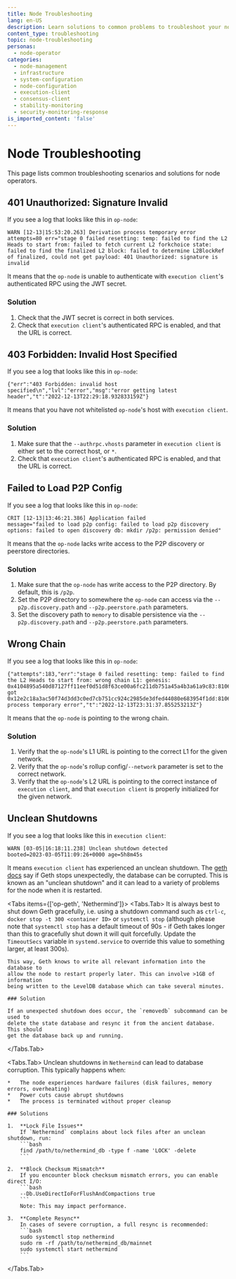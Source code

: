 ```yaml
---
title: Node Troubleshooting
lang: en-US
description: Learn solutions to common problems to troubleshoot your node.
content_type: troubleshooting
topic: node-troubleshooting
personas:
  - node-operator
categories:
  - node-management
  - infrastructure
  - system-configuration
  - node-configuration
  - execution-client
  - consensus-client
  - stability-monitoring
  - security-monitoring-response
is_imported_content: 'false'
---
```



# Node Troubleshooting

This page lists common troubleshooting scenarios and solutions for node operators.

## 401 Unauthorized: Signature Invalid

If you see a log that looks like this in `op-node`:

```
WARN [12-13|15:53:20.263] Derivation process temporary error       attempts=80 err="stage 0 failed resetting: temp: failed to find the L2 Heads to start from: failed to fetch current L2 forkchoice state: failed to find the finalized L2 block: failed to determine L2BlockRef of finalized, could not get payload: 401 Unauthorized: signature is invalid
```

It means that the `op-node` is unable to authenticate with `execution client`'s authenticated RPC using the JWT secret.

### Solution

1.  Check that the JWT secret is correct in both services.
2.  Check that `execution client`'s authenticated RPC is enabled, and that the URL is correct.

## 403 Forbidden: Invalid Host Specified

If you see a log that looks like this in `op-node`:

```
{"err":"403 Forbidden: invalid host specified\n","lvl":"error","msg":"error getting latest header","t":"2022-12-13T22:29:18.932833159Z"}
```

It means that you have not whitelisted `op-node`'s host with `execution client`.

### Solution

1.  Make sure that the `--authrpc.vhosts` parameter in `execution client` is either set to the correct host, or `*`.
2.  Check that `execution client`'s authenticated RPC is enabled, and that the URL is correct.

## Failed to Load P2P Config

If you see a log that looks like this in `op-node`:

```
CRIT [12-13|13:46:21.386] Application failed                       message="failed to load p2p config: failed to load p2p discovery options: failed to open discovery db: mkdir /p2p: permission denied"
```

It means that the `op-node` lacks write access to the P2P discovery or peerstore directories.

### Solution

1.  Make sure that the `op-node` has write access to the P2P directory. By default, this is `/p2p`.
2.  Set the P2P directory to somewhere the `op-node` can access via the `--p2p.discovery.path` and `--p2p.peerstore.path` parameters.
3.  Set the discovery path to `memory` to disable persistence via the `--p2p.discovery.path` and `--p2p.peerstore.path` parameters.

## Wrong Chain

If you see a log that looks like this in `op-node`:

```
{"attempts":183,"err":"stage 0 failed resetting: temp: failed to find the L2 Heads to start from: wrong chain L1: genesis: 0x4104895a540d87127ff11eef0d51d8f63ce00a6fc211db751a45a4b3a61a9c83:8106656, got 0x12e2c18a3ac50f74d3dd3c0ed7cb751cc924c2985de3dfed44080e683954f1dd:8106656","lvl":"warn","msg":"Derivation process temporary error","t":"2022-12-13T23:31:37.855253213Z"}
```

It means that the `op-node` is pointing to the wrong chain.

### Solution

1.  Verify that the `op-node`'s L1 URL is pointing to the correct L1 for the given network.
2.  Verify that the `op-node`'s rollup config/`--network` parameter is set to the correct network.
3.  Verify that the `op-node`'s L2 URL is pointing to the correct instance of `execution client`, and that `execution client` is properly initialized for the given network.

## Unclean Shutdowns

If you see a log that looks like this in `execution client`:

```
WARN [03-05|16:18:11.238] Unclean shutdown detected                booted=2023-03-05T11:09:26+0000 age=5h8m45s
```

It means `execution client` has experienced an unclean shutdown. The [geth docs](https://geth.ethereum.org/docs/fundamentals/databases#unclean-shutdowns)
say if Geth stops unexpectedly, the database can be corrupted. This is known as an
"unclean shutdown" and it can lead to a variety of problems for the node when
it is restarted.

<Tabs items={['op-geth', 'Nethermind']}>
  <Tabs.Tab>
    It is always best to shut down Geth gracefully, i.e. using a
    shutdown command such as `ctrl-c`, `docker stop -t 300 <container ID>` or
    `systemctl stop` (although please note that `systemctl stop` has a default timeout
    of 90s - if Geth takes longer than this to gracefully shut down it will quit
    forcefully. Update the `TimeoutSecs` variable in `systemd.service` to override this
    value to something larger, at least 300s).

    This way, Geth knows to write all relevant information into the database to
    allow the node to restart properly later. This can involve >1GB of information
    being written to the LevelDB database which can take several minutes.

    ### Solution

    If an unexpected shutdown does occur, the `removedb` subcommand can be used to
    delete the state database and resync it from the ancient database. This should
    get the database back up and running.
  </Tabs.Tab>

  <Tabs.Tab>
    Unclean shutdowns in `Nethermind` can lead to database corruption. This typically happens when:

    *   The node experiences hardware failures (disk failures, memory errors, overheating)
    *   Power cuts cause abrupt shutdowns
    *   The process is terminated without proper cleanup

    ### Solutions

    1.  **Lock File Issues**
        If `Nethermind` complains about lock files after an unclean shutdown, run:
        ```bash
        find /path/to/nethermind_db -type f -name 'LOCK' -delete
        ```

    2.  **Block Checksum Mismatch**
        If you encounter block checksum mismatch errors, you can enable direct I/O:
        ```bash
        --Db.UseDirectIoForFlushAndCompactions true
        ```
        Note: This may impact performance.

    3.  **Complete Resync**
        In cases of severe corruption, a full resync is recommended:
        ```bash
        sudo systemctl stop nethermind
        sudo rm -rf /path/to/nethermind_db/mainnet
        sudo systemctl start nethermind
        ```
  </Tabs.Tab>
</Tabs>

